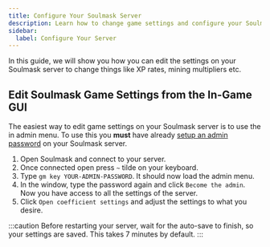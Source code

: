 ```yaml
---
title: Configure Your Soulmask Server
description: Learn how to change game settings and configure your Soulmask server
sidebar:
  label: Configure Your Server
---
```


In this guide, we will show you how you can edit the settings on your Soulmask server to change things like XP rates, mining multipliers etc.

## Edit Soulmask Game Settings from the In-Game GUI

The easiest way to edit game settings on your Soulmask server is to use the in admin menu. To use this you **must** have already [setup an admin password](/games/soulmask/adding-admins/) on your Soulmask server.

1. Open Soulmask and connect to your server.
2. Once connected open press `~` tilde on your keyboard.
3. Type `gm key YOUR-ADMIN-PASSWORD`. It should now load the admin menu.
4. In the window, type the password again and click `Become the admin`. Now you have access to all the settings of the server.
6. Click `Open coefficient settings` and adjust the settings to what you desire.

:::caution
Before restarting your server, wait for the auto-save to finish, so your settings are saved. This takes 7 minutes by default.
:::